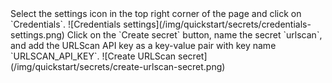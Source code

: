 <Tabs>
    <Tab title="Open credentials settings">
    Select the settings icon in the top right corner of the page and click on `Credentials`.
    ![Credentials settings](/img/quickstart/secrets/credentials-settings.png)
    </Tab>
    <Tab title="Create secret">
    Click on the `Create secret` button, name the secret `urlscan`,
    and add the URLScan API key as a key-value pair with key name `URLSCAN_API_KEY`.
    ![Create URLScan secret](/img/quickstart/secrets/create-urlscan-secret.png)
    </Tab>
</Tabs>
